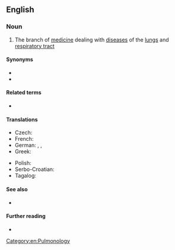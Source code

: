==English==

===Noun===
{{en-noun|-}}

# {{lb|en|medicine}} The branch of [[medicine]] dealing with [[disease]]s of the [[lungs]] and [[respiratory tract]]

====Synonyms====
* {{l|en|pneumology}}
* {{l|en|pneumonology}}

====Related terms====
* {{l|en|pulmonologist}}

====Translations====
{{trans-top|the branch of medicine dealing with diseases of the lungs and respiratory tract}}
* Czech: {{t+|cs|pneumologie|f}}
* French: {{t+|fr|pneumologie|f}}
* German: {{t+|de|Pulmonologie|f}}, {{t+|de|Pulmologie|f}}, {{t+|de|Pneumologie|f}}
* Greek: {{t+|el|πνευμονολογία|f}}
{{trans-mid}}
* Polish: {{t+|pl|pulmonologia|f}}
* Serbo-Croatian: {{t+|sh|pulmologija|f}}
* Tagalog: {{t|tl|palabagaan}}
{{trans-bottom}}

====See also====
* {{l|en|respirologist}}

====Further reading====
* {{pedialite}}

[[Category:en:Pulmonology]]